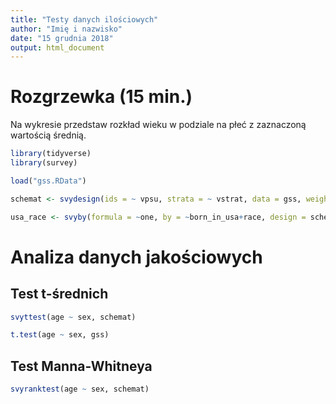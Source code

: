 ```yaml
---
title: "Testy danych ilościowych"
author: "Imię i nazwisko"
date: "15 grudnia 2018"
output: html_document
---
```


# Rozgrzewka (15 min.)

Na wykresie przedstaw rozkład wieku w podziale na płeć z zaznaczoną wartością średnią.

```r
library(tidyverse)
library(survey)

load("gss.RData")

schemat <- svydesign(ids = ~ vpsu, strata = ~ vstrat, data = gss, weights = ~ wtssall, nest = TRUE)  

usa_race <- svyby(formula = ~one, by = ~born_in_usa+race, design = schemat, FUN = svytotal)


```

# Analiza danych jakościowych

## Test t-średnich

```r
svyttest(age ~ sex, schemat)
```

```r
t.test(age ~ sex, gss)
```


## Test Manna-Whitneya

```r
svyranktest(age ~ sex, schemat)
```

